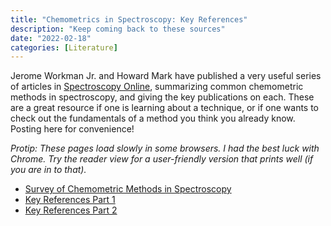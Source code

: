 ```yaml
---
title: "Chemometrics in Spectroscopy: Key References"
description: "Keep coming back to these sources"
date: "2022-02-18"
categories: [Literature]
---
```


Jerome Workman Jr. and Howard Mark have published a very useful series of articles in [Spectroscopy Online](https://www.spectroscopyonline.com), summarizing common chemometric methods in spectroscopy, and giving the key publications on each.  These are a great resource if one is learning about a technique, or if one wants to check out the fundamentals of a method you think you already know.  Posting here for convenience!

*Protip: These pages load slowly in some browsers.  I had the best luck with Chrome. Try the reader view for a user-friendly version that prints well (if you are in to that).*

* [Survey of Chemometric Methods in Spectroscopy](https://www.spectroscopyonline.com/view/a-survey-of-chemometric-methods-used-in-spectroscopy)
* [Key References Part 1](https://www.spectroscopyonline.com/view/survey-of-key-descriptive-references-for-chemometric-methods-used-for-spectroscopy-part-i)
* [Key References Part 2](https://www.spectroscopyonline.com/view/survey-of-key-descriptive-references-for-chemometric-methods-used-for-spectroscopy-part-ii)
